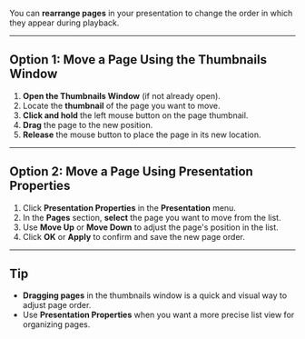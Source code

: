 
You can **rearrange pages** in your presentation to change the order in which they appear during playback.

---

## **Option 1: Move a Page Using the Thumbnails Window**

1. **Open the Thumbnails Window** (if not already open).
2. Locate the **thumbnail** of the page you want to move.
3. **Click and hold** the left mouse button on the page thumbnail.
4. **Drag** the page to the new position.
5. **Release** the mouse button to place the page in its new location.

---

## **Option 2: Move a Page Using Presentation Properties**

1. Click **Presentation Properties** in the **Presentation** menu.
2. In the **Pages** section, **select** the page you want to move from the list.
3. Use **Move Up** or **Move Down** to adjust the page's position in the list.
4. Click **OK** or **Apply** to confirm and save the new page order.

---

## **Tip**
- **Dragging pages** in the thumbnails window is a quick and visual way to adjust page order.
- Use **Presentation Properties** when you want a more precise list view for organizing pages.
